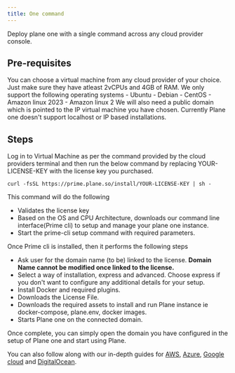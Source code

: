 ```yaml
---
title: One command
---
```

Deploy plane one with a single command across any cloud provider console.

## Pre-requisites
<AccordionGroup>
  <Accordion title="A virtual machine with at-least 2vCPUs and 4GB RAM.">
    You can choose a virtual machine from any cloud provider of your choice. Just make sure they have atleast 2vCPUs and 4GB of RAM. 
    We only support the following operating systems
    - Ubuntu
    - Debian
    - CentOS
    - Amazon linux 2023
    - Amazon linux 2

  </Accordion>

  <Accordion title="A publicly listed domain managed by you.">
    We will also need a public domain which is pointed to the IP virtual machine you have chosen. Currently Plane one doesn't support localhost or IP based installations.
  </Accordion>
</AccordionGroup>

## Steps
Log in to Virtual Machine as per the command provided by the cloud providers terminal and then run the below command by replacing YOUR-LICENSE-KEY with the license key you purchased.

```
curl -fsSL https://prime.plane.so/install/YOUR-LICENSE-KEY | sh -
```
This command will do the following
- Validates the license key
- Based on the OS and CPU Architecture, downloads our command line interface(Prime cli) to setup and manage your plane one instance.
- Start the prime-cli setup command with required parameters.

Once Prime cli is installed, then it performs the following steps
- Ask user for the domain name (to be) linked to the license. <b>Domain Name cannot be modified once linked to the license.</b>
- Select a way of installation, express and advanced. Choose express if you don't want to configure any additional details for your setup.
- Install Docker and required plugins.
- Downloads the License File.
- Downloads the required assets to install and run Plane instance ie docker-compose, plane.env, docker images.
- Starts Plane one on the connected domain.

Once complete, you can simply open the domain you have configured in the setup of Plane one and start using Plane.

<Tip> You can also follow along with our in-depth guides for [AWS](plane-one/self-host/tutorials/aws), [Azure](plane-one/self-host/tutorials/azure), [Google cloud](plane-one/self-host/tutorials/gcp) and [DigitalOcean](plane-one/self-host/tutorials/digitalocean). </Tip>